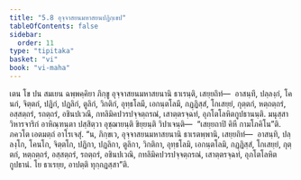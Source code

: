 ```yaml
---
title: "5.8 อุจฺจาสยนมหาสยนปฏิกฺเขป"
tableOfContents: false
sidebar:
  order: 11
type: "tipitaka"
basket: "vi"
book: "vi-maha"
---
```



<DynamicBreadcrumb />

<Division number="254" book="vi-maha">

<Paragraph number="1168" book="vi-maha">
เตน โข ปน สมเยน ฉพฺพคฺคิยา ภิกฺขู อุจฺจาสยนมหาสยนานิ ธาเรนฺติ, เสยฺยถิทํ—  อาสนฺทึ, ปลฺลงฺกํ, โคนกํ, จิตฺตกํ, ปฏิกํ, ปฏลิกํ, ตูลิกํ, วิกติกํ, อุทฺธโลมึ, เอกนฺตโลมึ, กฏฺฏิสฺสํ, โกเสยฺยํ, กุตฺตกํ, หตฺถตฺถรํ, อสฺสตฺถรํ, รถตฺถรํ, อชินปเวณึ, กทลิมิคปวรปจฺจตฺถรณํ, เสาตฺตรจฺฉทํ, อุภโตโลหิตกูปธานนฺติ. มนุสฺสา วิหารจาริกํ อาหิณฺฑนฺตา ปสฺสิตฺวา อุชฺฌายนฺติ ขิยฺยนฺติ วิปาเจนฺติ—  “เสยฺยถาปิ คิหี กามโภคิโน”ติ. ภควโต เอตมตฺถํ อาโรเจสุํ. “น, ภิกฺขเว, อุจฺจาสยนมหาสยนานิ ธาเรตพฺพานิ, เสยฺยถิทํ—  อาสนฺทิ, ปลฺลงฺโก, โคนโก, จิตฺตโก, ปฏิกา, ปฏลิกา, ตูลิกา, วิกติกา, อุทฺธโลมิ, เอกนฺตโลมิ, กฏฺฏิสฺสํ, โกเสยฺยํ, กุตฺตกํ, หตฺถตฺถรํ, อสฺสตฺถรํ, รถตฺถรํ, อชินปเวณิ, กทลิมิคปวรปจฺจตฺถรณํ, เสาตฺตรจฺฉทํ, อุภโตโลหิตกูปธานํ. โย ธาเรยฺย, อาปตฺติ ทุกฺกฏสฺสา”ติ.
</Paragraph>
</Division>